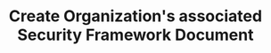---
title: Create Organization's associated Security Framework Document
sidebarTitle: Create Organization Security Framework Document
openapi: post /api/v1/organizations/{organizationid}/security-frameworks/{frameworkid}/documents/{controlid}
---